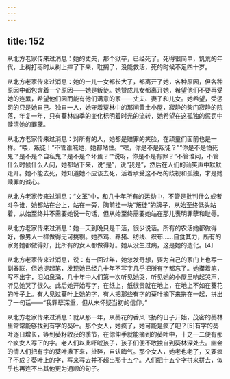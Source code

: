 ```yaml
---
---
---
```

title: 152
---



从北方老家传来过消息：她的丈夫，那个狱卒，已经死了。死得很简单，饥荒的年代，上树打枣时从树上摔了下来，耽搁了，没能救活，死的时候不足四十岁。

从北方老家传来过消息：她的一儿一女都长大了，都离开了她，各种原因，但各种原因中都包含着一个原因——她是叛徒。她赞成儿女都离开她，希望他们不要再受她的连累，希望他们因而能有他们满意的家——丈夫、妻子和儿女。她希望，受惩罚的只是她自己。独自一人，她守着葵林中的那间黄土小屋，寂静的柴门寂静的院落，年复一年，只有葵林四季的变化标明着时光的流转，她希望在这孤独的惩罚中赎清她的罪孽。

从北方老家传来过消息：对所有的人，她都是赔罪的笑脸，在顽童们面前也是一样。“喂，叛徒！”不管谁喊她，她都站住。“嘿，你是不是叛徒？”“你是不是怕死鬼？是不是个自私鬼？是不是个坏蛋？”“说呀，你是不是有罪？”不管谁问，不管什么时候什么人问，她都站下来，说“是”，说“我是”，然后在人们的讪笑声中默默走开。她不能去死，她知道她不应该去死，活着承受这不尽的歧视和孤独，才是她赎罪的诚心。

从北方老家传来过消息：“文革”中，和几十年所有的运动中，不管是批判什么或者斗争谁，她都站在台上，站在一旁，胸前挂一块“叛徒”的牌子，从始至终低头站着，从始至终并不需要她说一句话，但从始至终需要她站在那儿表明罪孽和耻辱。

从北方老家传来过消息：她一天到晚只是干活，很少说话。所有的农活她都做得好，像男人一样做得无可挑剔。她养鸡、养猪、纺线、织布……自食其力，所有的家务她都做得好，比所有的女人都做得好。她从没生过病，这是她的造化。[4]

从北方老家传来过消息，说：有一回过年，她忽发奇想，要为自己的家门上也写一副春联，但她提起笔，发现她已经几十年不写字几乎把所有字都忘了。她攥着笔，写不出字，泪如泉涌，几十年中人们第一次听见她哭，听见她的小屋里响起哭声，听见她哭了很久。此后她开始写字，在纸上，纸很贵就在地上，在地上不如在葵花的叶子上。有人见过葵叶上她的字，有人把那些有字的葵叶摘下来拼在一起，拼出了一句话——“我罪孽深重，但从未怀疑当初的信仰。”

从北方老家传来过消息：就从那一年，从葵花的香风飞扬的日子开始，茂密的葵林里常常能够找到有字的葵叶。那个女人，她疯了，她可能是疯了吧？[5]有字的葵叶逐日增长，等到葵籽收获的季节，在你伸手就能摘到的葵叶中，十之一二便有那个疯女人写下的字。老人们以此吓唬孩子，孩子们便不敢独自到葵林深处去。幽会的情人们把有字的葵叶揪下来，扯碎，自认晦气。那个女人，她老也老了，又要疯了不成？葵叶上的字，写来写去并不超出那十五个。人们把十五个字拼来拼去，似乎也再连不出其他更为通顺的句子。